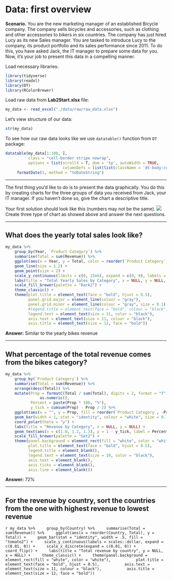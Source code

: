 # Data: first overview

**Scenario.** You are the new marketing manager of an established Bicycle company. The company sells bicycles and accessories, such as clothing and other accessories to bikers in six countries. The company has just hired Lucy as its new Sales manager. You are tasked to introduce Lucy to the company, its product portfolio and its sales performance since 2011. To do this, you have asked Jack, the IT manager to prepare some data for you. Now, it's your job to present this data in a compelling manner.  
  
Load necessary libraries:
```r
library(tidyverse)
library(readxl)
library(DT)
library(RColorBrewer)
```
Load raw data from **Lab2Start.xlsx** file:
```r
my_data <- read_excel("./data/raw/raw_data.xlsx")
```
Let's view structure of our data:  
```r
str(my_data)
```
To see how our raw data looks like we use `datatable()` function from `DT` package:  
```r
datatable(my_data[1:100, ],
          class = "cell-border stripe nowrap",
          options = list(scrollX = T, dom = 'tp', autoWidth = TRUE,
                         columnDefs = list(list(className = 'dt-body-center', targets = "_all")))) %>%
     formatDate(1, method = "toDateString")
```

---

The first thing you'd like to do is to present the data graphically. You do this by creating charts for the three groups of data you received from Jack, your IT manager. If you haven't done so, give the chart a descriptive title.  

Your first solution should look like this (numbers may not be the same).
![](./img/mod1-lab1-img1.png)
Create three type of chart as showed above and answer the next questions.  

---

## What does the yearly total sales look like?  
```r
my_data %>%
    group_by(Year, `Product Category`) %>%
    summarise(Total = sum(Revenue)) %>%
    ggplot(aes(x = Year, y = Total, color = reorder(`Product Category`, -Total))) +
    geom_line(size = 1.2) +
    geom_point(size = 2) +
    scale_y_continuous(limits = c(0, 15e6), expand = c(0, 0), labels = scales::dollar) +
    labs(title = "Total Yearly Sales by Category", x = NULL, y = NULL, color = NULL) +
    scale_fill_brewer(palette = "Dark2") +
    theme_classic() +
    theme(plot.title = element_text(face = "bold", hjust = 0.5),
          panel.grid.major = element_line(colour = "gray"),
          panel.grid.minor = element_line(colour = "gray", size = 0.1),
          #legend.title = element_text(face = "bold", colour = "black", size = 12),
          legend.text = element_text(size = 11, color = "black"),
          axis.text = element_text(size = 11, colour = "black"),
          axis.title = element_text(size = 12, face = "bold"))
```

**Answer:** Similar to the yearly bikes revenue   

---

## What percentage of the total revenue comes from the bikes category?   
```r
my_data %>%
    group_by(`Product Category`) %>%
    summarise(Total = sum(Revenue)) %>%
    arrange(desc(Total)) %>%
    mutate(Prop = formatC(Total / sum(Total), digits = 2, format = "f") %>%
               as.numeric(),
           Percent = paste(Prop * 100, "%"),
           y_tick = cumsum(Prop) - Prop / 2) %>%
    ggplot(aes(x = "", y = Prop, fill = reorder(`Product Category`, -Prop))) +
    geom_bar(width = 1, stat = "identity", colour = "white", size = 0.7) +
    coord_polar(theta = "y") +
    labs(title = "Revenue by Category", x = NULL, y = NULL) +
    geom_text(aes(x = c(1.0, 1.2, 1.3), y = 1 - y_tick, label = Percent), size = 5) +
    scale_fill_brewer(palette = "Set2") +
    theme(panel.background = element_rect(fill = "white", color = "white"),
          plot.title = element_text(face = "bold", hjust = 0.5),
          legend.title = element_blank(),
          legend.text = element_text(size = 10, color = "black"),
          axis.text = element_blank(),
          axis.ticks = element_blank(),
          axis.line = element_blank())
```

**Answer:** 72%  

---

## For the revenue by country, sort the countries from the one with highest revenue to lowest revenue   
```r
my_data %>%
    group_by(Country) %>%
    summarise(Total = sum(Revenue)) %>%
    ggplot(aes(x = reorder(Country, Total), y = Total)) +
    geom_bar(stat = "identity", width = .5, fill = "tomato2") +
    scale_y_continuous(labels = scales::dollar, expand = c(0.01, 0)) +
    scale_x_discrete(expand = c(0.01, 0)) +
    coord_flip() +
    labs(title = "Total revenue by country", y = NULL, x = NULL) +
    theme_classic() +
    theme(panel.background = element_rect(fill = "white", color = "white"),
          plot.title = element_text(face = "bold", hjust = 0.5),
          axis.text = element_text(size = 11, colour = "black"),
          axis.title = element_text(size = 12, face = "bold"))
    ```
